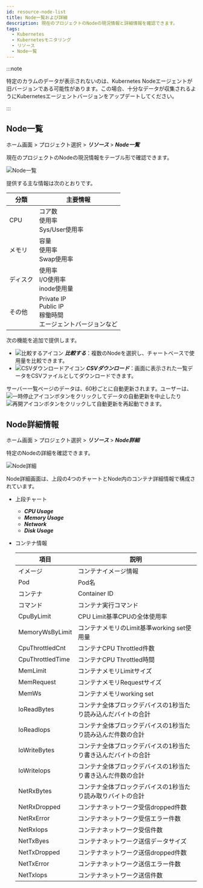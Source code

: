 ```yaml
---
id: resource-node-list
title: Node一覧および詳細
description: 現在のプロジェクトのNodeの現況情報と詳細情報を確認できます。
tags:
  - Kubernetes
  - Kubernetesモニタリング
  - リソース
  - Node一覧
---
```


:::note

特定のカラムのデータが表示されないのは、Kubernetes Nodeエージェントが旧バージョンである可能性があります。この場合、十分なデータが収集されるようにKubernetesエージェントバージョンをアップデートしてください。 

:::

## Node一覧

ホーム画面 > プロジェクト選択 > **_リソース_** > **_Node一覧_**

現在のプロジェクトのNodeの現況情報をテーブル形で確認できます。

![Node一覧](https://img.whatap.io/media/images/whatap_kubernetes_resource_node_list.png)

提供する主な情報は次のとおりです。

| 分類     | 主要情報                                                  |
| ------ | ----------------------------------------------------- |
| CPU    | コア数<br/>使用率<br/>Sys/User使用率                           |
| メモリ    | 容量<br/>使用率<br/>Swap使用率                                |
| ディスク   | 使用率<br/>I/O使用率<br/>inode使用量                           |
| その他    | Private IP<br/>Public IP<br/>稼働時間<br/>エージェントバージョンなど   |

次の機能を追加で提供します。

-   ![比較するアイコン](/img/ico-compare.svg) **_比較する_**：複数のNodeを選択し、チャートベースで使用量を比較できます。
-   ![CSVダウンロードアイコン](/img/ico-csv.svg) **_CSVダウンロード_**：画面に表示された一覧データをCSVファイルとしてダウンロードできます。

サーバー一覧ページのデータは、60秒ごとに自動更新されます。ユーザーは、![一時停止アイコン](/img/ico-pause.svg)ボタンをクリックしてデータの自動更新を中止したり![再開アイコン](/img/ico-play-time.svg)ボタンをクリックして自動更新を再起動できます。

## Node詳細情報

ホーム画面 > プロジェクト選択 > **_リソース_** > **_Node詳細_**

特定のNodeの詳細を確認できます。

![Node詳細](https://img.whatap.io/media/images/whatap_kubernetes_resource_node_detail.png)

Node詳細画面は、上段の4つのチャートとNode内のコンテナ詳細情報で構成されています。

-   上段チャート

    -   **_CPU Usage_**
    -   **_Memory Usage_**
    -   **_Network_**
    -   **_Disk Usage_**

-   コンテナ情報

    | 項目               | 説明                                                |
    | ---------------- | ------------------------------------------------- |
    | イメージ             | コンテナイメージ情報                                        |
    | Pod              | Pod名                                              |
    | コンテナ             | Container ID                                      |
    | コマンド             | コンテナ実行コマンド                                        |
    | CpuByLimit       | CPU Limit基準CPUの全体使用率                              |
    | MemoryWsByLimit  | コンテナメモリのLimit基準working set使用量                     |
    | CpuThrottledCnt  | コンテナCPU Throttled件数                               |
    | CpuThrottledTime | コンテナCPU Throttled時間                               |
    | MemLimit         | コンテナメモリLimitサイズ                                   |
    | MemRequest       | コンテナメモリRequestサイズ                                 |
    | MemWs            | コンテナメモリworking set                                |
    | IoReadBytes      | コンテナ全体ブロックデバイスの1秒当たり読み込んだバイトの合計                   |
    | IoReadIops       | コンテナ全体ブロックデバイスの1秒当たり読み込んだ件数の合計                    |
    | IoWriteBytes     | コンテナ全体ブロックデバイスの1秒当たり書き込んだバイトの合計                   |
    | IoWriteIops      | コンテナ全体ブロックデバイスの1秒当たり書き込んだ件数の合計                    |
    | NetRxBytes       | コンテナ全体ブロックデバイスの1秒当たり読み取りバイトの合計                    |
    | NetRxDropped     | コンテナネットワーク受信dropped件数                             |
    | NetRxError       | コンテナネットワーク受信エラー件数                                 |
    | NetRxIops        | コンテナネットワーク受信件数                                    |
    | NetTxByes        | コンテナネットワーク送信データサイズ                                |
    | NetTxDropped     | コンテナネットワーク送信dropped件数                             |
    | NetTxError       | コンテナネットワーク送信エラー件数                                 |
    | NetTxIops        | コンテナネットワーク送信件数                                    |
